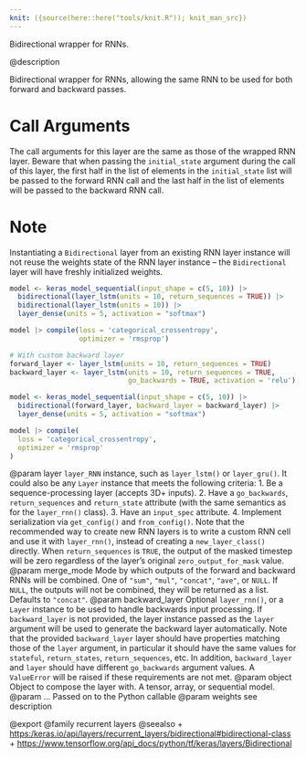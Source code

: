 ```yaml
---
knit: ({source(here::here("tools/knit.R")); knit_man_src})
---
```

Bidirectional wrapper for RNNs.

@description

Bidirectional wrapper for RNNs, allowing the same RNN to be used for both
forward and backward passes.

# Call Arguments
The call arguments for this layer are the same as those of the
wrapped RNN layer. Beware that when passing the `initial_state`
argument during the call of this layer, the first half in the
list of elements in the `initial_state` list will be passed to
the forward RNN call and the last half in the list of elements
will be passed to the backward RNN call.

# Note
Instantiating a `Bidirectional` layer from an existing RNN layer
instance will not reuse the weights state of the RNN layer instance -- the
`Bidirectional` layer will have freshly initialized weights.

```r
model <- keras_model_sequential(input_shape = c(5, 10)) |>
  bidirectional(layer_lstm(units = 10, return_sequences = TRUE)) |>
  bidirectional(layer_lstm(units = 10)) |>
  layer_dense(units = 5, activation = "softmax")

model |> compile(loss = 'categorical_crossentropy',
                 optimizer = 'rmsprop')

# With custom backward layer
forward_layer <- layer_lstm(units = 10, return_sequences = TRUE)
backward_layer <- layer_lstm(units = 10, return_sequences = TRUE, 
                             go_backwards = TRUE, activation = 'relu')

model <- keras_model_sequential(input_shape = c(5, 10)) |>
  bidirectional(forward_layer, backward_layer = backward_layer) |>
  layer_dense(units = 5, activation = "softmax")

model |> compile(
  loss = 'categorical_crossentropy',
  optimizer = 'rmsprop'
)
```

@param layer `layer_RNN` instance, such as
    `layer_lstm()` or `layer_gru()`.
    It could also be any `Layer` instance
    that meets the following criteria:
    1. Be a sequence-processing layer (accepts 3D+ inputs).
    2. Have a `go_backwards`, `return_sequences` and `return_state`
    attribute (with the same semantics as for the `layer_rnn()` class).
    3. Have an `input_spec` attribute.
    4. Implement serialization via `get_config()` and `from_config()`.
    Note that the recommended way to create new RNN layers is to write a
    custom RNN cell and use it with `layer_rnn()`, instead of
    creating a `new_layer_class()` directly.
    When `return_sequences` is `TRUE`, the output of the masked
    timestep will be zero regardless of the layer's original
    `zero_output_for_mask` value.
@param merge_mode Mode by which outputs of the forward and backward RNNs
    will be combined. One of `"sum"`, `"mul"`, `"concat"`, `"ave"`, or `NULL`.
    If `NULL`, the outputs will not be combined,
    they will be returned as a list. Defaults to `"concat"`.
@param backward_layer Optional `layer_rnn()`,
    or a `Layer` instance to be used to handle
    backwards input processing.
    If `backward_layer` is not provided, the layer instance passed
    as the `layer` argument will be used to generate the backward layer
    automatically.
    Note that the provided `backward_layer` layer should have properties
    matching those of the `layer` argument, in particular
    it should have the same values for `stateful`, `return_states`,
    `return_sequences`, etc. In addition, `backward_layer`
    and `layer` should have different `go_backwards` argument values.
    A `ValueError` will be raised if these requirements are not met.
@param object Object to compose the layer with. A tensor, array, or sequential model.
@param ... Passed on to the Python callable
@param weights see description

@export
@family recurrent layers
@seealso
+ <https:/keras.io/api/layers/recurrent_layers/bidirectional#bidirectional-class>
+ <https://www.tensorflow.org/api_docs/python/tf/keras/layers/Bidirectional>
